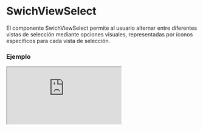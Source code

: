 # SwichViewSelect

El componente SwichViewSelect permite al usuario alternar entre diferentes vistas de selección mediante opciones visuales, representadas por íconos específicos para cada vista de selección.


### Ejemplo

<Iframe
  minHeightIframe="30dvh"
  src="https://fenextjs-component-storybook.vercel.app/iframe.html?args=&id=swichview-select--index&viewMode=story"
/>

### Importación

Para importar el componente SwichViewSelect, se puede hacer desde fenextjs

```tsx copy
import { SwichViewSelect } from "fenextjs";
```

### Parámetros

| Parámetro    | Tipo                                                                                                   | Requerido | Default                           | Descripcion                                            |
| ------------ | ------------------------------------------------------------------------------------------------------ | --------- | --------------------------------- | ------------------------------------------------------ |
| className    | string                                                                                                 | no        | ""                                | Clase CSS para el contenedor del componente.           |
| defaultValue | "fenext-swich-view-select-box" \| "fenext-swich-view-select-list" \| "fenext-swich-view-select-normal" | no        | "fenext-swich-view-select-normal" | Valor predeterminado de la vista de selección inicial. |
| onChange     | (e?: SwichViewSelectType) =\> void                                                                     | no        | undefined                         | Función que se ejecuta al seleccionar una nueva vista. |

### Storybook

Para ver el storybook del componente lo puede hacer con este [link](https://fenextjs-component-storybook.vercel.app/?path=/story/swichview-select--index)

### Usos

- Ejemplo básico

```tsx copy
<SwichViewSelect />
```

- Con valor predeterminado y función de cambio

```tsx copy
<SwichViewSelect
  defaultValue="fenext-swich-view-select-box"
  onChange={(e) => console.log("Vista seleccionada:", e)}
/>
```

- Aplicando una clase personalizada

```tsx copy
<SwichViewSelect className="custom-class" />
```
